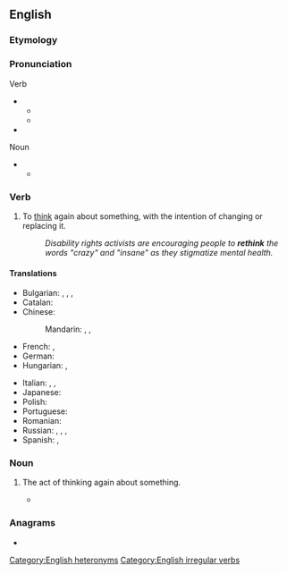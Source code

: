 ==English==

===Etymology===
{{prefix|en|re|think}}

===Pronunciation===
;Verb
* {{IPA|en|/ɹiːˈθɪŋk/}}
** {{audio|en|en-us-rethink.ogg|Audio (US)}}
** {{audio|en|LL-Q1860 (eng)-Vealhurl-rethink1.wav|Audio (UK)}}
* {{rhymes|en|ɪŋk|s=2}}

;Noun
* {{IPA|en|/ˈɹiːθɪŋk/}}
** {{audio|en|LL-Q1860 (eng)-Vealhurl-rethink2.wav|Audio (UK)}}

===Verb===
{{en-verb|rethinks|rethinking|rethought}}

# To [[think]] again about something, with the intention of changing or replacing it.
#: ''Disability rights activists are encouraging people to '''rethink''' the words "crazy" and "insane" as they stigmatize mental health.''

====Translations====
{{trans-top|think again about a problem}}
* Bulgarian: {{t+|bg|преми́слям}}, {{t+|bg|преми́сля}}, {{t+|bg|обми́слям}}, {{t+|bg|обми́сля}}
* Catalan: {{t+|ca|repensar}}
* Chinese:
*: Mandarin: {{t|cmn|再想|tr=zàixiǎng|sc=Hani}}, {{t|cmn|重想|tr=chóngxiǎng|sc=Hani}}, {{t|cmn|重新考慮|tr=chóngxīn kǎolǜ|sc=Hani}}
* French: {{t+|fr|repenser}}, {{t+|fr|réfléchir}}
* German: {{t+|de|überdenken}}
* Hungarian: {{t|hu|újragondol}}, {{t|hu|újra átgondol}}
{{trans-mid}}
* Italian: {{t+|it|ripensare}}, {{t+|it|rivedere}}, {{t|it|riconsiderare}}
* Japanese: {{t+|ja|再考|tr=さいこうする, saikō suru|alt=再考する|sc=Jpan}}
* Polish: {{t+|pl|przemyśleć|pf}}
* Portuguese: {{t+|pt|repensar}}
* Romanian: {{t+|ro|regândi}}
* Russian: {{t+|ru|переду́мывать|impf}}, {{t+|ru|переду́мать|pf}}, {{t+|ru|пересма́тривать|impf}}, {{t+|ru|пересмотре́ть|pf}}
* Spanish: {{t+|es|repensar}}, {{t+|es|reflexionar}}
{{trans-bottom}}

===Noun===
{{en-noun}}

# The act of thinking again about something.
#: {{ux|en|This business plan of yours looks risky. It needs a '''rethink'''.}}
#* {{quote-journal|en|date=May 29 2021|work=The Guardian|author=David Hytner|url=https://www.theguardian.com/football/2021/may/29/manchester-city-chelsea-champions-league-final-match-report-kai-havertz|title=Chelsea win Champions League after Kai Havertz stuns Manchester City|passage=Guardiola needed a '''rethink''' and his hand was forced when {{w|Kevin De Bruyne|De Bruyne}} was forced off in the 58th minute after a check by Rüdiger.}}

===Anagrams===
* {{anagrams|en|a=ehiknrt|thinker}}

[[Category:English heteronyms]]
[[Category:English irregular verbs]]
{{C|en|Thinking}}